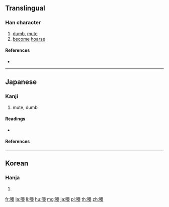 {{character info/new}}
{{also|啞}}
==Translingual==
{{Han simplified forms|啞|唖|哑}}

===Han character===
{{Han char|rn=30|rad=口|as=07|sn=10|four=|canj=RMLM,XRMLM|ids=⿰口亜}}

# [[dumb]], [[mute]]
# [[become]] [[hoarse]]

====References====
* {{Han ref|kx=0193.051|dkj=03743|dj=0413.130|hdz=10626.100|uh=5516|ud=21782}}

----

==Japanese==

===Kanji===
{{ja-kanji|grade=9|rs=口07|style=s|kyu=啞}}

# mute, dumb

====Readings====
* {{ja-readings|kanon=[[あ]] (a), [[あく]] (aku)|goon=[[え]] (e)、[[やく]] (yaku)|kun=[[おし]] (oshi)}}

====References====
{{ja-kref
|ku=1602
|shift=88a0
|jis=3022
|euc=B0A2
|freq=''not ranked''
|nelson=939
|newnelson=795
|halpern=''not listed''
|kld=''not listed''
|heisig=2958
|tuttle=3d8.3
}}

----

==Korean==

===Hanja===
{{ko-hanja|hangeul=아|rv=a|mr=a}}

# {{defn|lang=ko|sort=口07}}

[[fr:唖]]
[[la:唖]]
[[li:唖]]
[[hu:唖]]
[[mg:唖]]
[[ja:唖]]
[[pl:唖]]
[[th:唖]]
[[zh:唖]]